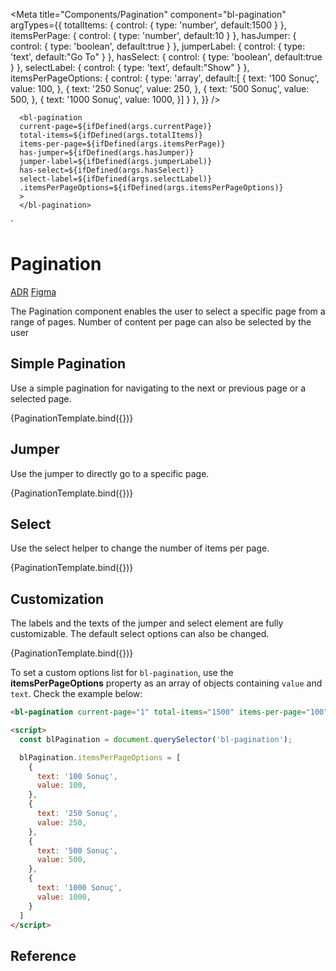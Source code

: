
<Meta
  title="Components/Pagination"
  component="bl-pagination"
  argTypes={{
     totalItems: {
       control: {
        type: 'number',
        default:1500
      }
    },
     itemsPerPage: {
       control: {
        type: 'number',
        default:10
      }
    },
   hasJumper: {
      control: {
        type: 'boolean',
        default:true
      }
    },
    jumperLabel: {
       control: {
        type: 'text',
        default:"Go To"
      }
    },
   hasSelect: {
      control: {
        type: 'boolean',
        default:true
      }
    },
    selectLabel: {
      control: {
        type: 'text',
        default:"Show"
      }
    },
    itemsPerPageOptions: {
      control: {
        type: 'array',
        default:[
            {
              text: '100 Sonuç',
              value: 100,
            },
            {
              text: '250 Sonuç',
              value: 250,
            },
            {
              text: '500 Sonuç',
              value: 500,
            },
            {
              text: '1000 Sonuç',
              value: 1000,
            }]
      }
    },
  }}
/>

      <bl-pagination
      current-page=${ifDefined(args.currentPage)}
      total-items=${ifDefined(args.totalItems)}
      items-per-page=${ifDefined(args.itemsPerPage)}
      has-jumper=${ifDefined(args.hasJumper)}
      jumper-label=${ifDefined(args.jumperLabel)}
      has-select=${ifDefined(args.hasSelect)}
      select-label=${ifDefined(args.selectLabel)}
      .itemsPerPageOptions=${ifDefined(args.itemsPerPageOptions)}
      >
      </bl-pagination>
  `

# Pagination

<bl-badge icon="document">[ADR](https://github.com/Trendyol/baklava/issues/139)</bl-badge>
<bl-badge icon="puzzle">[Figma](https://www.figma.com/file/RrcLH0mWpIUy4vwuTlDeKN/Baklava-Design-Guide?node-id=118%3A4074)</bl-badge>

The Pagination component enables the user to select a specific page from a range of pages. Number of content per page can also be selected by the user


## Simple Pagination
Use a simple pagination for navigating to the next or previous page or a selected page.

<Canvas>
<Story name="Basic Usage" args={{currentPage:1,totalItems:1500}}>
    {PaginationTemplate.bind({})}
  </Story>
</Canvas>

## Jumper
Use the jumper to directly go to a specific page.

<Canvas>
<Story name="Jumper" args={{currentPage:1,totalItems:1500,hasJumper:true}}>
    {PaginationTemplate.bind({})}
  </Story>
</Canvas>

## Select
Use the select helper to change the number of items per page.

<Canvas>
<Story name="Select" args={{currentPage:1,totalItems:1500,hasSelect:true}}>
    {PaginationTemplate.bind({})}
  </Story>
</Canvas>

## Customization
The labels and the texts of the jumper and select element are fully customizable. The default select options can also be changed.

<Canvas>
<Story name="Customization"  args={{
  currentPage:1,
  totalItems:1500,
  itemsPerPage:100,
  hasJumper:true,
  jumperLabel:"Sayfaya Git",
  hasSelect:true,
  selectLabel:"Sayfa Başına",
  itemsPerPageOptions:[
  {
    text: '100 Sonuç',
    value: 100,
  },
  {
    text: '250 Sonuç',
    value: 250,
  },
  {
    text: '500 Sonuç',
    value: 500,
  },
  {
    text: '1000 Sonuç',
    value: 1000,
  }]
  }}>
    {PaginationTemplate.bind({})}
  </Story>
</Canvas>

To set a custom options list for `bl-pagination`, use the **itemsPerPageOptions** property as an array of objects containing `value` and `text`. Check the example below:

```html
<bl-pagination current-page="1" total-items="1500" items-per-page="100" has-jumper="true" jumper-label="Sayfaya Git" has-select="true" select-label="Sayfa Başına"></bl-pagination>

<script>
  const blPagination = document.querySelector('bl-pagination');

  blPagination.itemsPerPageOptions = [
    {
      text: '100 Sonuç',
      value: 100,
    },
    {
      text: '250 Sonuç',
      value: 250,
    },
    {
      text: '500 Sonuç',
      value: 500,
    },
    {
      text: '1000 Sonuç',
      value: 1000,
    }
  ]
</script>
```

## Reference

<ArgsTable of="bl-pagination" />


